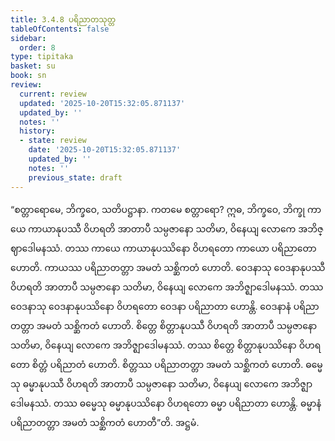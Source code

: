 ```yaml
---
title: 3.4.8 ပရိညာတသုတ္တ
tableOfContents: false
sidebar:
  order: 8
type: tipitaka
basket: su
book: sn
review:
  current: review
  updated: '2025-10-20T15:32:05.871137'
  updated_by: ''
  notes: ''
  history:
  - state: review
    date: '2025-10-20T15:32:05.871137'
    updated_by: ''
    notes: ''
    previous_state: draft
---
```



<DynamicBreadcrumb />


<ReviewStatus review={frontmatter.review} showDetails={true} />

<HypothesisAnnotation frontmatter={frontmatter} />

<Division number="404" book="sn" e="ch" v="18" p="339">

<Paragraph number="925" book="sn">
“စတ္တာရောမေ, ဘိက္ခဝေ, သတိပဋ္ဌာနာ. ကတမေ စတ္တာရော? ဣဓ, ဘိက္ခဝေ, ဘိက္ခု ကာယေ ကာယာနုပဿီ ဝိဟရတိ အာတာပီ သမ္ပဇာနော သတိမာ, ဝိနေယျ လောကေ အဘိဇ္ဈာဒေါမနဿံ. တဿ ကာယေ ကာယာနုပဿိနော ဝိဟရတော ကာယော ပရိညာတော ဟောတိ. ကာယဿ ပရိညာတတ္တာ အမတံ သစ္ဆိကတံ ဟောတိ.
</Paragraph>

<Paragraph number="926" book="sn">
ဝေဒနာသု ဝေဒနာနုပဿီ ဝိဟရတိ အာတာပီ သမ္ပဇာနော သတိမာ, ဝိနေယျ လောကေ အဘိဇ္ဈာဒေါမနဿံ. တဿ ဝေဒနာသု ဝေဒနာနုပဿိနော ဝိဟရတော ဝေဒနာ ပရိညာတာ ဟောန္တိ. ဝေဒနာနံ ပရိညာတတ္တာ အမတံ သစ္ဆိကတံ ဟောတိ.
</Paragraph>

<Paragraph number="927" book="sn">
စိတ္တေ စိတ္တာနုပဿီ ဝိဟရတိ အာတာပီ သမ္ပဇာနော သတိမာ, ဝိနေယျ လောကေ အဘိဇ္ဈာဒေါမနဿံ. တဿ စိတ္တေ စိတ္တာနုပဿိနော ဝိဟရတော စိတ္တံ ပရိညာတံ ဟောတိ. စိတ္တဿ ပရိညာတတ္တာ အမတံ သစ္ဆိကတံ ဟောတိ.
</Paragraph>

<Paragraph number="928" book="sn">
ဓမ္မေသု ဓမ္မာနုပဿီ ဝိဟရတိ အာတာပီ သမ္ပဇာနော သတိမာ, ဝိနေယျ လောကေ အဘိဇ္ဈာဒေါမနဿံ. တဿ ဓမ္မေသု ဓမ္မာနုပဿိနော ဝိဟရတော ဓမ္မာ ပရိညာတာ ဟောန္တိ. ဓမ္မာနံ ပရိညာတတ္တာ အမတံ သစ္ဆိကတံ ဟောတီ”တိ.

</Paragraph>
</Division>

<Paragraph number="929" type="center" book="sn">
အဋ္ဌမံ.
</Paragraph>